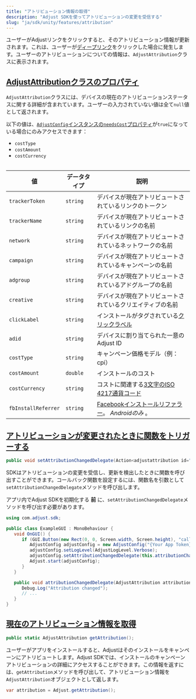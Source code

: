 ```yaml
---
title: "アトリビューション情報の取得"
description: "Adjust SDKを使ってアトリビューションの変更を受信する"
slug: "ja/sdk/unity/features/attribution"
---
```


ユーザーがAdjustリンクをクリックすると、そのアトリビューション情報が更新されます。これは、ユーザーが[ディープリンク](https://help.adjust.com/ja/article/deep-links)をクリックした場合に発生します。ユーザーのアトリビューションについての情報は、`AdjustAttribution`クラスに表示されます。

## [AdjustAttributionクラスのプロパティ](adjustattribution-class-properties)

`AdjustAttribution`クラスには、デバイスの現在のアトリビューションステータスに関する詳細が含まれています。ユーザーの入力されていない値は全て`null`値として返されます。

<Callout type="note">

以下の値は、[`AdjustConfig`インスタンスの`needsCost`プロパティ](/en/sdk/android/configuration#enable-cost-data-sending)が`true`になっている場合にのみアクセスできます：

-  `costType`
-  `costAmount`
-  `costCurrency`

</Callout>
<Table>

| 値                  | データタイプ | 説明                                                                                                                |
| ------------------- | ------------ | ------------------------------------------------------------------------------------------------------------------- |
| `trackerToken`      | `string`     | デバイスが現在アトリビュートされているリンクのトークン                                                              |
| `trackerName`       | `string`     | デバイスが現在アトリビュートされているリンクの名前                                                                  |
| `network`           | `string`     | デバイスが現在アトリビュートされているネットワークの名前                                                            |
| `campaign`          | `string`     | デバイスが現在アトリビュートされているキャンペーンの名前                                                            |
| `adgroup`           | `string`     | デバイスが現在アトリビュートされているアドグループの名前                                                            |
| `creative`          | `string`     | デバイスが現在アトリビュートされているクリエイティブの名前                                                          |
| `clickLabel`        | `string`     | インストールがタグされている[クリックラベル](https://help.adjust.com/ja/article/user-rewards)                       |
| `adid`              | `string`     | デバイスに割り当てられた一意のAdjust ID                                                                             |
| `costType`          | `string`     | キャンペーン価格モデル（例：cpi）                                                                                   |
| `costAmount`        | `double`     | インストールのコスト                                                                                                |
| `costCurrency`      | `string`     | コストに関連する[3文字のISO 4217通貨コード](https://www.iban.com/currency-codes)                                    |
| `fbInstallReferrer` | `string`     | [Facebookインストールリファラー](https://developers.facebook.com/docs/app-ads/install-referrer/)。 _Androidのみ_ 。 |

</Table>

## [アトリビューションが変更されたときに関数をトリガーする](trigger-a-function-when-attribution-changes)

<CodeBlock title="メソッドシグネチャー">

```cs
public void setAttributionChangedDelegate(Action<adjustattribution id="sl-md0000000"> attributionChangedDelegate, string sceneName = "Adjust");
```

</CodeBlock>

SDKはアトリビューションの変更を受信し、更新を検出したときに関数を呼び出すことができます。コールバック関数を設定するには、関数名を引数として`setAttributionChangedDelegate`メソッドを呼び出します。

<Callout type="important">

アプリ内でAdjust SDKを初期化する **前** に、`setAttributionChangedDelegate`メソッドを呼び出す必要があります。

</Callout>
<CodeBlock highlight="{range: 8}, {range: 13-16}">

```cs
using com.adjust.sdk;

public class ExampleGUI : MonoBehaviour {
   void OnGUI() {
      if (GUI.Button(new Rect(0, 0, Screen.width, Screen.height), "callback")) {
         AdjustConfig adjustConfig = new AdjustConfig("{Your App Token}", AdjustEnvironmentSandbox);
         adjustConfig.setLogLevel(AdjustLogLevel.Verbose);
         adjustConfig.setAttributionChangedDelegate(this.attributionChangedDelegate);
         Adjust.start(adjustConfig);
      }
   }

   public void attributionChangedDelegate(AdjustAttribution attribution) {
      Debug.Log("Attribution changed");
      // ...
   }
}
```

</CodeBlock>

## [現在のアトリビューション情報を取得](get-current-attribution-information)

<CodeBlock title="メソッドシグネチャー">

```cs
public static AdjustAttribution getAttribution();
```

</CodeBlock>

ユーザーがアプリをインストールすると、Adjustはそのインストールをキャンペーンにアトリビュートします。Adjust SDKでは、インストールのキャンペーンアトリビューションの詳細にアクセスすることができます。この情報を返すには、`getAttribution`メソッドを呼び出して、アトリビューション情報を`AdjustAttribution`オブジェクトとして返します。

```cs
var attribution = Adjust.getAttribution();
```

